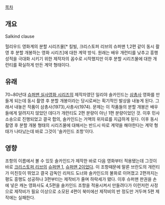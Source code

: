 [[목차]]

== 개요 ==
Salkind clause

헐리우드 영화계의 분할 시리즈물[* 킬빌, 크리스토퍼 리브의 슈퍼맨 1,2편 같이 동시 촬영 후 분할 개봉하는 영화 시리즈]에 대한 계약 방식. 원래는 배우 개런티를 낮추고 흥행성적을 극대화 시키기 위한 제작자의 꼼수로 시작했지만 이후 분할 시리즈물에 대한 개런티를 확실하게 만든 계약 형태이다.

== 유래 ==
70~80년대 [[슈퍼맨 실사영화 시리즈]]의 제작자였던 일리야 솔카인드는 [[삼총사]] 영화를 만들게 되는데 동시 촬영 후 분할 개봉이라는 당시로써는 획기적인 발상을 내놓게 된다. 그래서 내놓은 작품이 삼총사(1973),사총사(1974). 문제는 이 작품들의 분할 개봉은 배우들에게 알려지지 않았던 데다가 개런티도 2편 분량이 아닌 1편 분량이었던 것. 이후 민사소송으로 진행되었고 결국 합의, 솔카인드는 거액의 위자료를 지급하게 된다. 이후 동시 촬영 후 분할 개봉 형태의 시리즈물에 대해서는 반드시 따로 계약을 해야한다는 계약 형태가 나타났는데 바로 그것이 '솔카인드 조항'이다.

== 영향 ==
조항의 이름에서 볼 수 있듯 솔카인드가 제작한 바로 다음 영화부터 적용됐는데 그것이 바로 [[크리스토퍼 리브]]의 [[슈퍼맨 1]], [[슈퍼맨 2]]이었다. 이 조항때문에 말론 브란도의 개런티가 미친듯이 뛰었고 결국 감독인 리처드 도너와 솔카인드의 불화로 이어졌고 2편까지는 평도 흥행도 성공하나 3편부터는 제작비가 줄며 하락세가 됐다. 이후 슈퍼맨 판권을 손에 넣은 캐논 영화사도 4,5편을 솔카인드 조항을 적용시켜서 만들려다가 이런저런 사정으로 제작비가 필요 이상으로 소모된 4편이 북미에선 제작비의 반 정도만 거두며 5편 제작에는 실패한다.
